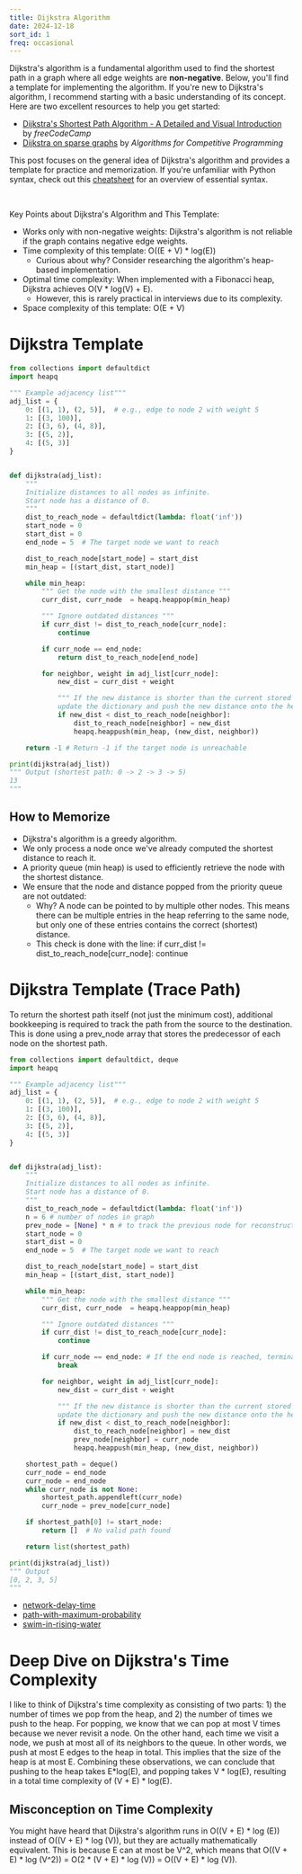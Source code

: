 ```yaml
---
title: Dijkstra Algorithm
date: 2024-12-18
sort_id: 1
freq: occasional
---
```


Dijkstra's algorithm is a fundamental algorithm used to find the shortest path in a graph where all edge weights are **non-negative**. Below, you'll find a template for implementing the algorithm. If you're new to Dijkstra's algorithm, I recommend starting with a basic understanding of its concept. Here are two excellent resources to help you get started:

- [Dijkstra's Shortest Path Algorithm - A Detailed and Visual Introduction](https://www.freecodecamp.org/news/dijkstras-shortest-path-algorithm-visual-introduction/) by _freeCodeCamp_
- [Dijkstra on sparse graphs](https://cp-algorithms.com/graph/dijkstra_sparse.html) by _Algorithms for Competitive Programming_

This post focuses on the general idea of Dijkstra's algorithm and provides a template for practice and memorization. If you're unfamiliar with Python syntax, check out this [cheatsheet](/interview-guide/Python%20Coding%20Interview%20Cheat%20Sheet) for an overview of essential syntax.

<HelpMemorizeMessage />

<br />

<ImportantMessage>

Key Points about Dijkstra's Algorithm and This Template:

- Works only with non-negative weights: Dijkstra's algorithm is not reliable if the graph contains negative edge weights.
- Time complexity of this template: <InlineCode>O((E + V) \* log(E))</InlineCode>
  - Curious about why? Consider researching the algorithm's heap-based implementation.
- Optimal time complexity: When implemented with a Fibonacci heap, Dijkstra achieves <InlineCode>O(V \* log(V) + E)</InlineCode>.
  - However, this is rarely practical in interviews due to its complexity.
- Space complexity of this template: <InlineCode>O(E + V)</InlineCode>

</ImportantMessage>

# Dijkstra Template

<CustomImage
  src="/images/dijkstra_demo.png"
  alt="dijkstra_demo.png"
  height={231}
  width={500}
  caption="The adjacency list in the template will be based on this figure"
/>

```python showLineNumbers
from collections import defaultdict
import heapq

""" Example adjacency list"""
adj_list = {
    0: [(1, 1), (2, 5)],  # e.g., edge to node 2 with weight 5
    1: [(3, 100)],
    2: [(3, 6), (4, 8)],
    3: [(5, 2)],
    4: [(5, 3)]
}


def dijkstra(adj_list):
    """
    Initialize distances to all nodes as infinite.
    Start node has a distance of 0.
    """
    dist_to_reach_node = defaultdict(lambda: float('inf'))
    start_node = 0
    start_dist = 0
    end_node = 5  # The target node we want to reach

    dist_to_reach_node[start_node] = start_dist
    min_heap = [(start_dist, start_node)]

    while min_heap:
        """ Get the node with the smallest distance """
        curr_dist, curr_node  = heapq.heappop(min_heap)

        """ Ignore outdated distances """
        if curr_dist != dist_to_reach_node[curr_node]:
            continue

        if curr_node == end_node:
            return dist_to_reach_node[end_node]

        for neighbor, weight in adj_list[curr_node]:
            new_dist = curr_dist + weight

            """ If the new distance is shorter than the current stored one,
            update the dictionary and push the new distance onto the heap. """
            if new_dist < dist_to_reach_node[neighbor]:
                dist_to_reach_node[neighbor] = new_dist
                heapq.heappush(min_heap, (new_dist, neighbor))

    return -1 # Return -1 if the target node is unreachable

print(dijkstra(adj_list))
""" Output (shortest path: 0 -> 2 -> 3 -> 5)
13
"""
```

## How to Memorize

- Dijkstra's algorithm is a greedy algorithm.
- We only process a node once we've already computed the shortest distance to reach it.
- A priority queue (min heap) is used to efficiently retrieve the node with the shortest distance.
- We ensure that the node and distance popped from the priority queue are not outdated:
  - Why? A node can be pointed to by multiple other nodes. This means there can be multiple entries in the heap referring to the same node, but only one of these entries contains the correct (shortest) distance.
  - This check is done with the line: <InlineCode>if curr_dist != dist_to_reach_node[curr_node]: continue</InlineCode>

# Dijkstra Template (Trace Path)

To return the shortest path itself (not just the minimum cost), additional bookkeeping is required to track the path from the source to the destination. This is done using a prev_node array that stores the predecessor of each node on the shortest path.

```python {20,38,46,50-60} showLineNumbers
from collections import defaultdict, deque
import heapq

""" Example adjacency list"""
adj_list = {
    0: [(1, 1), (2, 5)],  # e.g., edge to node 2 with weight 5
    1: [(3, 100)],
    2: [(3, 6), (4, 8)],
    3: [(5, 2)],
    4: [(5, 3)]
}


def dijkstra(adj_list):
    """
    Initialize distances to all nodes as infinite.
    Start node has a distance of 0.
    """
    dist_to_reach_node = defaultdict(lambda: float('inf'))
    n = 6 # number of nodes in graph
    prev_node = [None] * n # to track the previous node for reconstructing the path
    start_node = 0
    start_dist = 0
    end_node = 5  # The target node we want to reach

    dist_to_reach_node[start_node] = start_dist
    min_heap = [(start_dist, start_node)]

    while min_heap:
        """ Get the node with the smallest distance """
        curr_dist, curr_node  = heapq.heappop(min_heap)

        """ Ignore outdated distances """
        if curr_dist != dist_to_reach_node[curr_node]:
            continue

        if curr_node == end_node: # If the end node is reached, terminate early
            break

        for neighbor, weight in adj_list[curr_node]:
            new_dist = curr_dist + weight

            """ If the new distance is shorter than the current stored one,
            update the dictionary and push the new distance onto the heap. """
            if new_dist < dist_to_reach_node[neighbor]:
                dist_to_reach_node[neighbor] = new_dist
                prev_node[neighbor] = curr_node
                heapq.heappush(min_heap, (new_dist, neighbor))

    shortest_path = deque()
    curr_node = end_node
    curr_node = end_node
    while curr_node is not None:
        shortest_path.appendleft(curr_node)
        curr_node = prev_node[curr_node]

    if shortest_path[0] != start_node:
        return []  # No valid path found

    return list(shortest_path)

print(dijkstra(adj_list))
""" Output
[0, 2, 3, 5]
"""
```

<PracticeProblems>

- [network-delay-time](https://leetcode.com/problems/network-delay-time/)
- [path-with-maximum-probability](https://leetcode.com/problems/path-with-maximum-probability/)
- [swim-in-rising-water](https://leetcode.com/problems/swim-in-rising-water/)

</PracticeProblems>

# Deep Dive on Dijkstra's Time Complexity

I like to think of Dijkstra's time complexity as consisting of two parts: 1) the number of times we pop from the heap, and 2) the number of times we push to the heap. For popping, we know that we can pop at most V times because we never revisit a node. On the other hand, each time we visit a node, we push at most all of its neighbors to the queue. In other words, we push at most E edges to the heap in total. This implies that the size of the heap is at most E. Combining these observations, we can conclude that pushing to the heap takes <InlineCode>E\*log(E)</InlineCode>, and popping takes <InlineCode>V \* log(E)</InlineCode>, resulting in a total time complexity of <InlineCode>(V + E) \* log(E)</InlineCode>.

## Misconception on Time Complexity

You might have heard that Dijkstra's algorithm runs in <InlineCode>O((V + E) \* log (E))</InlineCode> instead of <InlineCode>O((V + E) \* log (V))</InlineCode>, but they are actually mathematically equivalent. This is because E can at most be V^2, which means that <InlineCode>O((V + E) \* log (V^2)) = O(2 \* (V + E) \* log (V)) = O((V + E) \* log (V))</InlineCode>.
